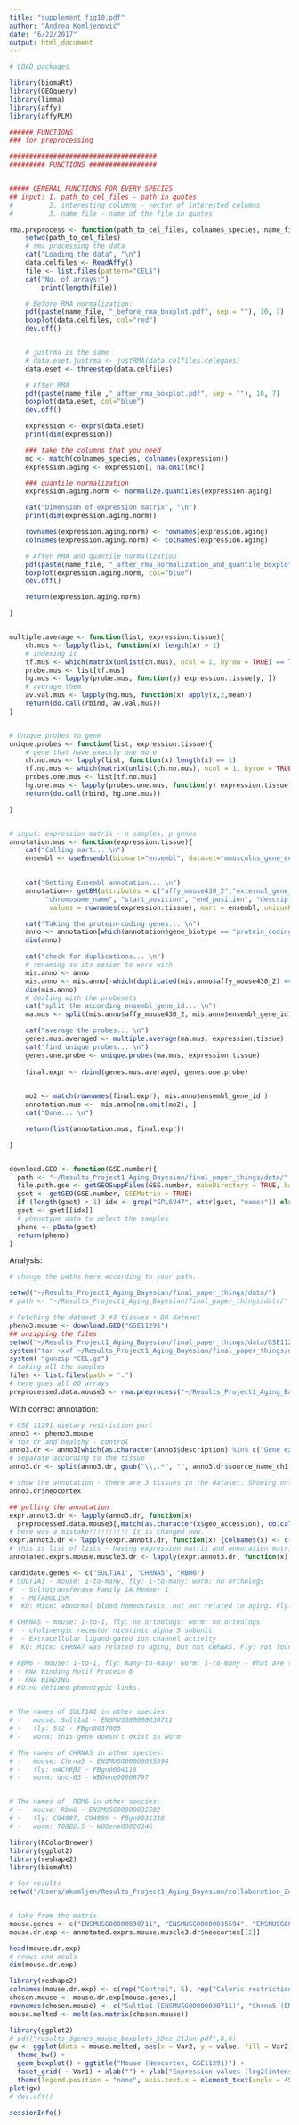 ```yaml
---
title: "supplement_fig10.pdf"
author: "Andrea Komljenović"
date: "6/22/2017"
output: html_document
---
```


```r

# LOAD packages

library(biomaRt)
library(GEOquery)
library(limma)
library(affy)
library(affyPLM)

###### FUNCTIONS
### for preprocessing

#####################################
######### FUNCTIONS #################


##### GENERAL FUNCTIONS FOR EVERY SPECIES
## input: 1. path_to_cel_files - path in quotes
#		  2. interesting_columns - vector of interested columns		
#		  3. name_file - name of the file in quotes		

rma.preprocess <- function(path_to_cel_files, colnames_species, name_file){
	setwd(path_to_cel_files)
	# rma processing the data
	cat("Loading the data", "\n")
	data.celfiles <- ReadAffy()
	file <- list.files(pattern="CEL$")
	cat("No. of arrays:")
		print(length(file))

	# Before RMA normalization:
	pdf(paste(name_file, "_before_rma_boxplot.pdf", sep = ""), 10, 7)
	boxplot(data.celfiles, col="red")
	dev.off()


	# justrma is the same
	# data.eset.justrma <- justRMA(data.celfiles.celegans)
	data.eset <- threestep(data.celfiles)

	# After RMA
	pdf(paste(name_file ,"_after_rma_boxplot.pdf", sep = ""), 10, 7)
	boxplot(data.eset, col="blue")
	dev.off()

	expression <- exprs(data.eset)
    print(dim(expression))

	### take the columns that you need
	mc <- match(colnames_species, colnames(expression))
	expression.aging <- expression[, na.omit(mc)]

	### quantile normalization 
	expression.aging.norm <- normalize.quantiles(expression.aging)

	cat("Dimension of expression matrix", "\n")
	print(dim(expression.aging.norm))

	rownames(expression.aging.norm) <- rownames(expression.aging)
	colnames(expression.aging.norm) <- colnames(expression.aging)

	# After RMA and quantile normalization
	pdf(paste(name_file, "_after_rma_normalization_and_quantile_boxplot.pdf", sep = ""), 10, 7)
	boxplot(expression.aging.norm, col="blue")
	dev.off()

	return(expression.aging.norm)

}


multiple.average <- function(list, expression.tissue){
	ch.mus <- lapply(list, function(x) length(x) > 1)
	# indexing it
	tf.mus <- which(matrix(unlist(ch.mus), ncol = 1, byrow = TRUE) == TRUE)
	probe.mus <- list[tf.mus]
	hg.mus <- lapply(probe.mus, function(y) expression.tissue[y, ])
	# average them
	av.val.mus <- lapply(hg.mus, function(x) apply(x,2,mean))
	return(do.call(rbind, av.val.mus))
}


# Unique probes to gene
unique.probes <- function(list, expression.tissue){
	# gene that have exactly one more
	ch.no.mus <- lapply(list, function(x) length(x) == 1)
	tf.no.mus <- which(matrix(unlist(ch.no.mus), ncol = 1, byrow = TRUE) == TRUE)
	probes.one.mus <- list[tf.no.mus]
	hg.one.mus <- lapply(probes.one.mus, function(y) expression.tissue[y, ])
	return(do.call(rbind, hg.one.mus)) 

}


# input: expression matrix - n samples, p genes
annotation.mus <- function(expression.tissue){
	cat("Calling mart... \n")
	ensembl <- useEnsembl(biomart="ensembl", dataset="mmusculus_gene_ensembl", version = 85)
	

	cat("Getting Ensembl annotation... \n")
	annotation<- getBM(attributes = c("affy_mouse430_2","external_gene_name","ensembl_gene_id", "entrezgene",
		 "chromosome_name", "start_position", "end_position", "description", "gene_biotype"), filters=c("affy_mouse430_2"),
          values = rownames(expression.tissue), mart = ensembl, uniqueRows = TRUE)

	cat("Taking the protein-coding genes... \n")
	anno <- annotation[which(annotation$gene_biotype == "protein_coding"),]
	dim(anno)

	cat("check for duplications... \n")
	# renaming so its easier to work with
	mis.anno <- anno
	mis.anno <- mis.anno[-which(duplicated(mis.anno$affy_mouse430_2) == "TRUE"),]
	dim(mis.anno)
	# dealing with the probesets
	cat("split the according ensembl_gene_id... \n")
	ma.mus <- split(mis.anno$affy_mouse430_2, mis.anno$ensembl_gene_id) 

	cat("average the probes... \n")
	genes.mus.averaged <- multiple.average(ma.mus, expression.tissue)
	cat("find unique probes... \n")
	genes.one.probe <- unique.probes(ma.mus, expression.tissue)
	
	final.expr <- rbind(genes.mus.averaged, genes.one.probe)
	

	mo2 <- match(rownames(final.expr), mis.anno$ensembl_gene_id )
	annotation.mus <-  mis.anno[na.omit(mo2), ]
	cat("Done... \n")

	return(list(annotation.mus, final.expr))

}


download.GEO <- function(GSE.number){
  path <- "~/Results_Project1_Aging_Bayesian/final_paper_things/data/"
  file.path.gse <- getGEOSuppFiles(GSE.number, makeDirectory = TRUE, baseDir = path)
  gset <- getGEO(GSE.number, GSEMatrix = TRUE)
  if (length(gset) > 1) idx <- grep("GPL6947", attr(gset, "names")) else idx <- 1
  gset <- gset[[idx]]
  # phenotype data to select the samples
  pheno <- pData(gset)
  return(pheno)
}

```

Analysis:

```r

# change the paths here according to your path.

setwd("~/Results_Project1_Aging_Bayesian/final_paper_things/data/")
# path <- "~/Results_Project1_Aging_Bayesian/final_paper_things/data/"

# Fetching the dataset 3 #3 tissues + DR dataset
pheno3.mouse <- download.GEO("GSE11291")
## unzipping the files
setwd("~/Results_Project1_Aging_Bayesian/final_paper_things/data/GSE11291/")
system("tar -xvf ~/Results_Project1_Aging_Bayesian/final_paper_things/data/GSE11291/GSE11291_RAW.tar")
system( "gunzip *CEL.gz")
# taking all the samples
files <- list.files(path = ".")
# here goes all 60 arrays
preprocessed.data.mouse3 <- rma.preprocess("~/Results_Project1_Aging_Bayesian/final_paper_things/data/GSE11291/", files, "Mouse GSE11291")
```

With correct annotation:

```r
# GSE 11291 dietary restriction part
anno3 <- pheno3.mouse
# for dr and healthy - control
anno3.dr <- anno3[which(as.character(anno3$description) %in% c("Gene expression of old calorie-restricted mice", "Gene expression of old control mice")),]
# separate according to the tissue
anno3.dr <- split(anno3.dr, gsub("\\,.*", "", anno3.dr$source_name_ch1, perl = TRUE))

# show the annotation - there are 3 tissues in the dataset. Showing only neocortex.
anno3.dr$neocortex

## pulling the annotation
expr.annot3.dr <- lapply(anno3.dr, function(x)
  preprocessed.data.mouse3[,match(as.character(x$geo_accession), do.call(c, lapply(strsplit(colnames(preprocessed.data.mouse3), "\\.CEL"), function(x) x[1])))])
# here was a mistake!!!!!!!!!! It is changed now.
expr.annot3.dr <- lapply(expr.annot3.dr, function(x) {colnames(x) <- c(rep("H", 5), rep("CR", 5)); x})
# this is list of lists - having expression matrix and annotation matrix as objects per tissue
annotated.exprs.mouse.muscle3.dr <- lapply(expr.annot3.dr, function(x) annotation.mus(x)) 
```

```r
candidate.genes <- c("SULT1A1", "CHRNA5", "RBM6")
# SULT1A1 - mouse: 1-to-many, fly: 1-to-many: worm: no orthologs
#  - Sulfotransferase Family 1A Member 1
#  - METABOLISM
#  KO: Mice: abnormal blood homeostasis, but not related to aging. Fly: not found

# CHRNA5 - mouse: 1-to-1, fly: no orthologs: worm: no orthologs
#  - cholinergic receptor nicotinic alpha 5 subunit
#  - Extracellular ligand-gated ion channel activity
#  KO: Mice: CHRNA7 was related to aging, but not CHRNA5. Fly: not found

# RBM6 - mouse: 1-to-1, fly: many-to-many: worm: 1-to-many - What are the names of those in other species
# - RNA Binding Motif Protein 6
# - RNA BINDING
# KO:no defined phenotypic links.


# The names of SULT1A1 in other species:
# -   mouse: Sult1a1 - ENSMUSG00000030711
# -   fly: St2 - FBgn0037665
# -   worm: this gene doesn't exist in worm

# The names of CHRNA5 in other species:
# -   mouse: Chrna5 - ENSMUSG00000035594
# -   fly: nAChRβ2 - FBgn0004118
# -   worm: unc-63 - WBGene00006797


# The names of  RBM6 in other species:
# -   mouse: Rbm6 - ENSMUSG00000032582
# -   fly: CG4887, CG4896 - FBgn0031318
# -   worm: T08B2.5 - WBGene00020346
```



```r
library(RColorBrewer)
library(ggplot2)
library(reshape2)
library(biomaRt)

# for results
setwd("/Users/akomljen/Results_Project1_Aging_Bayesian/collaboration_Zoltan_Aaron/")


# take from the matrix
mouse.genes <- c("ENSMUSG00000030711", "ENSMUSG00000035594", "ENSMUSG00000032582")
mouse.dr.exp <- annotated.exprs.mouse.muscle3.dr$neocortex[[2]]

head(mouse.dr.exp)
# nrows and ncols
dim(mouse.dr.exp)
```

```r
library(reshape2)
colnames(mouse.dr.exp) <- c(rep("Control", 5), rep("Caloric restriction", 5))
chosen.mouse <- mouse.dr.exp[mouse.genes,]
rownames(chosen.mouse) <- c("Sult1a1 (ENSMUSG00000030711)", "Chrna5 (ENSMUSG00000035594)", "Rbm6 (ENSMUSG00000032582)")
mouse.melted <- melt(as.matrix(chosen.mouse))

library(ggplot2)
# pdf("results_3genes_mouse_boxplots_5Dec_21Jun.pdf",8,6)
gw <- ggplot(data = mouse.melted, aes(x = Var2, y = value, fill = Var2)) +
  theme_bw() +
  geom_boxplot() + ggtitle("Mouse (Neocortex, GSE11291)") +
  facet_grid( ~ Var1) + xlab("") + ylab("Expression values (log2(intensities))")  + scale_fill_brewer(palette = "Paired") +
  theme(legend.position = "none", axis.text.x = element_text(angle = 45, hjust = 1))
plot(gw)
# dev.off()

```


```r
sessionInfo()
```

